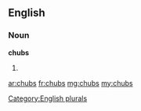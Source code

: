 ==English==

===Noun===
'''chubs'''

# {{plural of|chub}}

[[Category:English plurals]]

[[ar:chubs]]
[[fr:chubs]]
[[mg:chubs]]
[[my:chubs]]